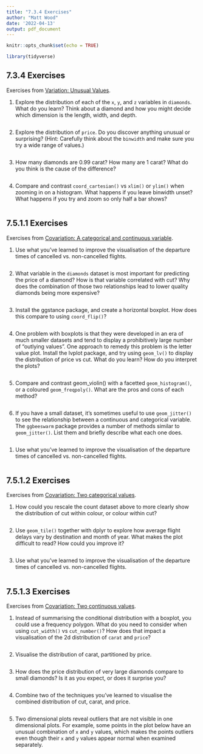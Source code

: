 ```yaml
---
title: "7.3.4 Exercises"
author: "Matt Wood"
date: '2022-04-13'
output: pdf_document
---
```


```r
knitr::opts_chunk$set(echo = TRUE)

library(tidyverse)
```

## 7.3.4 Exercises

Exercises from [Variation: Unusual Values](https://r4ds.had.co.nz/exploratory-data-analysis.html#exercises-15).

1. Explore the distribution of each of the `x`, `y`, and `z` variables in `diamonds`. What do you learn? Think about a diamond and how you might decide which dimension is the length, width, and depth.

```r


```


2. Explore the distribution of `price`. Do you discover anything unusual or surprising? (Hint: Carefully think about the `binwidth` and make sure you try a wide range of values.)

```r



```


3. How many diamonds are 0.99 carat? How many are 1 carat? What do you think is the cause of the difference?

```r

```


4. Compare and contrast `coord_cartesian()` vs `xlim()` or `ylim()` when zooming in on a histogram. What happens if you leave binwidth unset? What happens if you try and zoom so only half a bar shows?

```r

```



## 7.5.1.1 Exercises

Exercises from [Covariation: A categorical and continuous variable](https://r4ds.had.co.nz/exploratory-data-analysis.html#exercises-17).


1. Use what you’ve learned to improve the visualisation of the departure times of cancelled vs. non-cancelled flights.

```r

```


2. What variable in the `diamonds` dataset is most important for predicting the price of a diamond? How is that variable correlated with cut? Why does the combination of those two relationships lead to lower quality diamonds being more expensive?

```r

```


3. Install the ggstance package, and create a horizontal boxplot. How does this compare to using `coord_flip()`?

```r

```


4. One problem with boxplots is that they were developed in an era of much smaller datasets and tend to display a prohibitively large number of “outlying values”. One approach to remedy this problem is the letter value plot. Install the lvplot package, and try using `geom_lv()` to display the distribution of price vs cut. What do you learn? How do you interpret the plots?

```r

```


5. Compare and contrast geom_violin() with a facetted `geom_histogram()`, or a coloured `geom_freqpoly()`. What are the pros and cons of each method?

```r

```


6. If you have a small dataset, it’s sometimes useful to use `geom_jitter()` to see the relationship between a continuous and categorical variable. The `ggbeeswarm` package provides a number of methods similar to `geom_jitter()`. List them and briefly describe what each one does.

```r

```


1. Use what you’ve learned to improve the visualisation of the departure times of cancelled vs. non-cancelled flights.

```r

```


## 7.5.1.2 Exercises

Exercises from [Covariation: Two categorical values](https://r4ds.had.co.nz/exploratory-data-analysis.html#exercises-18).


1. How could you rescale the count dataset above to more clearly show the distribution of cut within colour, or colour within cut?

```r

```


2. Use `geom_tile()` together with dplyr to explore how average flight delays vary by destination and month of year. What makes the plot difficult to read? How could you improve it?

```r

```


3. Use what you’ve learned to improve the visualisation of the departure times of cancelled vs. non-cancelled flights.

```r

```


## 7.5.1.3 Exercises

Exercises from [Covariation: Two continuous values](https://r4ds.had.co.nz/exploratory-data-analysis.html#exercises-19).


1. Instead of summarising the conditional distribution with a boxplot, you could use a frequency polygon. What do you need to consider when using `cut_width()` vs `cut_number()`? How does that impact a visualisation of the 2d distribution of `carat` and `price`?


```r

```


2. Visualise the distribution of carat, partitioned by price.

```r

```


3. How does the price distribution of very large diamonds compare to small diamonds? Is it as you expect, or does it surprise you?


```r

```


4. Combine two of the techniques you’ve learned to visualise the combined distribution of cut, carat, and price.

```r

```


5. Two dimensional plots reveal outliers that are not visible in one dimensional plots. For example, some points in the plot below have an unusual combination of `x` and `y` values, which makes the points outliers even though their `x` and `y` values appear normal when examined separately.

```r

```


